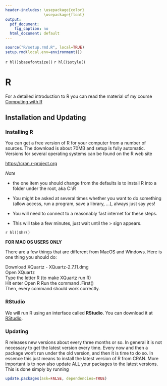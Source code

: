 ```yaml
---
header-includes: \usepackage{color}
                 \usepackage{float}
output:
  pdf_document:
    fig_caption: no
  html_document: default
---
```


```r
source("R/setup.rmd.R", local=TRUE)
setup.rmd(local.env=environment())
```
`r hl()$basefontsize()`
`r hl()$style()`

#  R

For a detailed introduction to R you can read the material of my course [Computing with R](http://academic.uprm.edu/wrolke/esma6835/Computing-with-R.pdf)

## Installation and Updating

### Installing R
 
You can get a free version of R for your computer from a number of sources. The download is about 70MB and setup is fully automatic. Versions for several operating systems can be found on the R web site

[https://cran.r-project.org](https://cran.r-project.org)


*Note* 

-  the one item you should change from the defaults is to install R into a folder under the root, aka C:\\R

-  You might be asked at several times whether you want to do something (allow access, run a program, save a library, ...), always just say yes!

-  You will need to connect to a reasonably fast internet for these steps.

-  This will take a few minutes, just wait until the > sign appears.

`r hl()$hr()`

**FOR MAC OS USERS ONLY**

There are a few things that are different from MacOS and Windows. Here is one thing you should do:

Download XQuartz - XQuartz-2.7.11.dmg  
Open XQuartz      
Type the letter R (to make XQuartz run R)        
Hit enter
          Open R 
          Run the command .First()          
Then, every command should work correctly. 


### RStudio

We will run R using an interface called **RStudio**. You can download it at [RStudio](https://www.rstudio.com/). 


### Updating

R releases new versions about every three months or so. In general it is not necessary to get the latest version every time. Every now and then a package won't run under the old version, and then it is time to do so. In essence this just means to install the latest version of R from CRAN. More important is to now also update ALL your packages to the latest versions. This is done simply by running

```r
update.packages(ask=FALSE, dependencies=TRUE)
```




